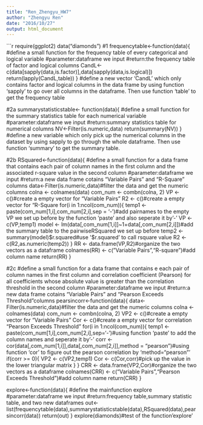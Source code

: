 ```yaml
---
title: "Ren_Zhengyu_HW7"
author: "Zhengyu Ren"
date: "2016/10/27"
output: html_document
---
```


```r
require(ggplot2)
data("diamonds")
#1
frequencytable<-function(data){
#define a small function for the frequency table of every categorical and	logical variable
#parameter:dataframe we input
#return:the frequency table of factor and logical columns
  CandL<-c(data[sapply(data,is.factor)],data[sapply(data,is.logical)])
  return(lapply(CandL,table))
}
#define a new vector 'CandL' which only contains factor and logical columns in the data frame by using function 'sapply' to go over all columns in the dataframe. Then use function 'table' to get the frequency table

#2a
summarystatisticstable<- function(data){
#define a small function for the summary statistics table for each numerical variable
#parameter:dataframe we input
#return:summary statistics table for numerical columns
  NV<-Filter(is.numeric,data)
  return(summary(NV))
}
#define a new variable which only pick up the numerical columns in the dataset by using sapply to go through the whole dataframe. Then use function 'summary' to get the summary table.

#2b
RSquared<-function(data){
#define a small function for a data frame that contains each pair	of column names in the	first	column and the associated r-square value in the second column
#parameter:dataframe we input
#return:a new data frame cotains "Variable Pairs" and "R-Square" columns
  data<-Filter(is.numeric,data)#filter the data and get the numeric columns
  colna <- colnames(data)
  com_num <- combn(colna, 2)
  VP <- c()#create a empty vector for "Variable Pairs"
  R2 <- c()#create a empty vector for "R-Square
  for(i in 1:ncol(com_num)){
    temp1 <- paste(com_num[1,i],com_num[2,i],sep = '-')#add pairnames to the empty VP we set up before by the function 'paste' and also seperate it by'-'
    VP <- c(VP,temp1)
    model <- lm(data[,com_num[1,i]]~1+data[,com_num[2,i]])#add the summary table to the pairwiseRSquared we set up before
    temp2 <- summary(model)$r.squared#use '$r.squared' to call rsquare value
    R2 <- c(R2,as.numeric(temp2))
  }
  RR <- data.frame(VP,R2)#organize the two vectors as a dataframe
  colnames(RR) <- c("Variable Pairs","R-square")#add column name
  return(RR)
}

#2c
#define a small function for a data frame that contains e	each pair	of	column names	in the	first	column and correlation	coefficient	(Pearson)	for	all	coefficients	whose absolute value is	greater than the correlation threshold in the second column
#parameter:dataframe we input
#return:a new data frame cotains "Variable Pairs" and "Pearson Exceeds Threshold"columns
pearsincorr<-function(data){
  data<-Filter(is.numeric,data)#filter the data and get the numeric columns
  colna <- colnames(data)
  com_num <- combn(colna, 2)
  VP2 <- c()#create a empty vector for "Variable Pairs"
  Cor <- c()#create a empty vector for correlation "Pearson Exceeds Threshold"
  for(i in 1:ncol(com_num)){
    temp1 <- paste(com_num[1,i],com_num[2,i],sep='-')#using function 'paste' to add the column names and seperate it by'-'
    corr <- cor(data[,com_num[1,i]],data[,com_num[2,i]],method = "pearson")#using function 'cor' to figure out the pearson correlation by 'method="pearson"'
    if(corr >= 0){
      VP2 <- c(VP2,temp1)
      Cor <- c(Cor,corr)#pick up the value in the lower triangular matrix
    }
  }
  CRR <- data.frame(VP2,Cor)#organize the two vectors as a dataframe
  colnames(CRR) <- c("Variable Pairs","Pearson Exceeds Threshold")#add column name
  return(CRR)
}


explore<-function(data){
#define the mainfunction explore
#parameter:dataframe we input
#return:frequency table,summary statistic table, and two new dataframes
  out<-list(frequencytable(data),summarystatisticstable(data),RSquared(data),pearsincorr(data))
  return(out)
}
explore(diamonds)#test of the function'explore'

